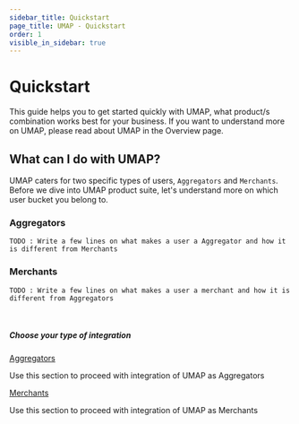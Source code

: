 ```yaml
---
sidebar_title: Quickstart
page_title: UMAP - Quickstart
order: 1
visible_in_sidebar: true
---
```


# Quickstart

This guide helps you to get started quickly with UMAP, what product/s combination works best for your business. If you want to understand more on UMAP, please read about UMAP in the Overview page.

## What can I do with UMAP?

UMAP caters for two specific types of users, `Aggregators` and `Merchants`. Before we dive into UMAP product suite, let's understand more on which user bucket you belong to.

### Aggregators

`TODO : Write a few lines on what makes a user a Aggregator and how it is different from Merchants`

### Merchants

`TODO : Write a few lines on what makes a user a merchant and how it is different from Aggregators`

<br />

##### Choose your type of integration

<Row>
    <Portion desktopSpan="half">
        <Card padding="small" shape="rounded">
            <a href="/payments/umap/quickstart/aggregators" target="_blank">
                Aggregators
            </a>
            <p>
                Use this section to proceed with integration of UMAP as
                Aggregators
            </p>
        </Card>
    </Portion>
    <Portion desktopSpan="half">
        <Card padding="small" shape="rounded">
            <a href="/payments/umap/quickstart/merchants" target="_blank">
                Merchants
            </a>
            <p>
                Use this section to proceed with integration of UMAP as
                Merchants
            </p>
        </Card>
    </Portion>
</Row>
